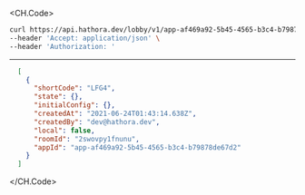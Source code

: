 
<CH.Code>
```bash Example Request
curl https://api.hathora.dev/lobby/v1/app-af469a92-5b45-4565-b3c4-b79878de67d2/list?local=false \
--header 'Accept: application/json' \
--header 'Authorization: '
```
---

```json Example Response
  [
    {
      "shortCode": "LFG4",
      "state": {},
      "initialConfig": {},
      "createdAt": "2021-06-24T01:43:14.638Z",
      "createdBy": "dev@hathora.dev",
      "local": false,
      "roomId": "2swovpy1fnunu",
      "appId": "app-af469a92-5b45-4565-b3c4-b79878de67d2"
    }
  ]
```
</CH.Code>
